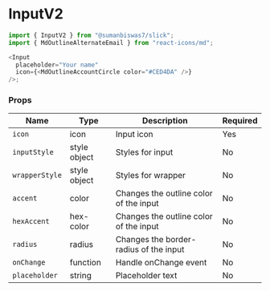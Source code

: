 <!-- Custom-MDX-Documentation.mdx -->

# InputV2

```js
import { InputV2 } from "@sumanbiswas7/slick";
import { MdOutlineAlternateEmail } from "react-icons/md";

<Input
  placeholder="Your name"
  icon={<MdOutlineAccountCircle color="#CED4DA" />}
/>;
```

### Props

| Name           | Type         | Description                            | Required |
| -------------- | ------------ | -------------------------------------- | -------- |
| `icon`         | icon         | Input icon                             | Yes      |
| `inputStyle`   | style object | Styles for input                       | No       |
| `wrapperStyle` | style object | Styles for wrapper                     | No       |
| `accent`       | color        | Changes the outline color of the input | No       |
| `hexAccent`    | hex-color    | Changes the outline color of the input | No       |
| `radius`       | radius       | Changes the border-radius of the input | No       |
| `onChange`     | function     | Handle onChange event                  | No       |
| `placeholder`  | string       | Placeholder text                       | No       |

